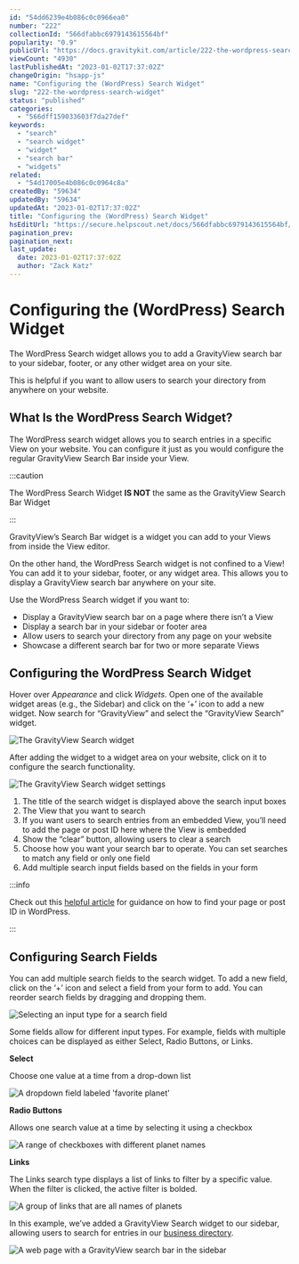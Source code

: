 ```yaml
---
id: "54dd6239e4b086c0c0966ea0"
number: "222"
collectionId: "566dfabbc6979143615564bf"
popularity: "0.9"
publicUrl: "https://docs.gravitykit.com/article/222-the-wordpress-search-widget"
viewCount: "4930"
lastPublishedAt: "2023-01-02T17:37:02Z"
changeOrigin: "hsapp-js"
name: "Configuring the (WordPress) Search Widget"
slug: "222-the-wordpress-search-widget"
status: "published"
categories: 
  - "566dff159033603f7da27def"
keywords: 
  - "search"
  - "search widget"
  - "widget"
  - "search bar"
  - "widgets"
related: 
  - "54d17005e4b086c0c0964c8a"
createdBy: "59634"
updatedBy: "59634"
updatedAt: "2023-01-02T17:37:02Z"
title: "Configuring the (WordPress) Search Widget"
hsEditUrl: "https://secure.helpscout.net/docs/566dfabbc6979143615564bf/article/54dd6239e4b086c0c0966ea0"
pagination_prev: 
pagination_next: 
last_update:
  date: 2023-01-02T17:37:02Z
  author: "Zack Katz"
---
```


# Configuring the (WordPress) Search Widget

The WordPress Search widget allows you to add a GravityView search bar to your sidebar, footer, or any other widget area on your site.

This is helpful if you want to allow users to search your directory from anywhere on your website.

## What Is the WordPress Search Widget?

The WordPress search widget allows you to search entries in a specific View on your website. You can configure it just as you would configure the regular GravityView Search Bar inside your View.


:::caution

The WordPress Search Widget **IS NOT** the same as the GravityView Search Bar Widget

:::

  GravityView’s Search Bar widget is a widget you can add to your Views from inside the View editor.

On the other hand, the WordPress Search widget is not confined to a View! You can add it to your sidebar, footer, or any widget area. This allows you to display a GravityView search bar anywhere on your site.

Use the WordPress Search widget if you want to:

- Display a GravityView search bar on a page where there isn’t a View
- Display a search bar in your sidebar or footer area
- Allow users to search your directory from any page on your website
- Showcase a different search bar for two or more separate Views

## Configuring the WordPress Search Widget

Hover over *Appearance* and click *Widgets*. Open one of the available widget areas (e.g., the Sidebar) and click on the ‘+’ icon to add a new widget. Now search for “GravityView” and select the “GravityView Search” widget.

![The GravityView Search widget](https://s3.amazonaws.com/helpscout.net/docs/assets/54c58489e4b051242988532c/images/628796cfc01fce37d9b15282/file-vf8J7lKJUg.png)

After adding the widget to a widget area on your website, click on it to configure the search functionality.

![The GravityView Search widget settings](https://s3.amazonaws.com/helpscout.net/docs/assets/54c58489e4b051242988532c/images/628796dac01fce37d9b15284/file-g97JqQIbUk.png)

1. The title of the search widget is displayed above the search input boxes
2. The View that you want to search
3. If you want users to search entries from an embedded View, you’ll need to add the page or post ID here where the View is embedded
4. Show the “clear” button, allowing users to clear a search
5. Choose how you want your search bar to operate. You can set searches to match any field or only one field
6. Add multiple search input fields based on the fields in your form


:::info

Check out this [helpful article](https://athemes.com/tutorials/wordpress-page-id-and-post-id/#:~:text=To%20find%20a%20page%20ID,click%20on%20Pages%20>%20All%20Pages.&text=Once%20the%20page%20has%20opened,displayed%20within%20the%20page%20URL.) for guidance on how to find your page or post ID in WordPress.

:::

 ## Configuring Search Fields

You can add multiple search fields to the search widget. To add a new field, click on the ‘+’ icon and select a field from your form to add. You can reorder search fields by dragging and dropping them.

![Selecting an input type for a search field](https://s3.amazonaws.com/helpscout.net/docs/assets/54c58489e4b051242988532c/images/628796eb8bf21a2e2b6d6100/file-ZE4ClPudRl.png)

Some fields allow for different input types. For example, fields with multiple choices can be displayed as either Select, Radio Buttons, or Links.

**Select**

Choose one value at a time from a drop-down list

![A dropdown field labeled 'favorite planet'](https://s3.amazonaws.com/helpscout.net/docs/assets/54c58489e4b051242988532c/images/62879702c01fce37d9b15288/file-PHSC1mkb0l.png)

**Radio Buttons**

Allows one search value at a time by selecting it using a checkbox

![A range of checkboxes with different planet names](https://s3.amazonaws.com/helpscout.net/docs/assets/54c58489e4b051242988532c/images/6287974f8bf21a2e2b6d6105/file-aRPfg1zOTc.png)

**Links**

The Links search type displays a list of links to filter by a specific value. When the filter is clicked, the active filter is bolded.

![A group of links that are all names of planets](https://s3.amazonaws.com/helpscout.net/docs/assets/54c58489e4b051242988532c/images/628797478c9b58508348b9e8/file-S2QytLiCds.png)

In this example, we’ve added a GravityView Search widget to our sidebar, allowing users to search for entries in our [business directory](https://www.gravitykit.com/gravity-forms-directory/).

![A web page with a GravityView search bar in the sidebar](https://s3.amazonaws.com/helpscout.net/docs/assets/54c58489e4b051242988532c/images/6287975b68d51e77944424db/file-B1TVhs4yRn.png)